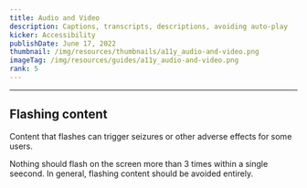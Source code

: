 ```yaml
---
title: Audio and Video
description: Captions, transcripts, descriptions, avoiding auto-play
kicker: Accessibility
publishDate: June 17, 2022
thumbnail: /img/resources/thumbnails/a11y_audio-and-video.png
imageTag: /img/resources/guides/a11y_audio-and-video.png
rank: 5
---
```


---

## Flashing content

Content that flashes can trigger seizures or other adverse effects for some users.

Nothing should flash on the screen more than 3 times within a single seecond. In general, flashing content should be avoided entirely.
